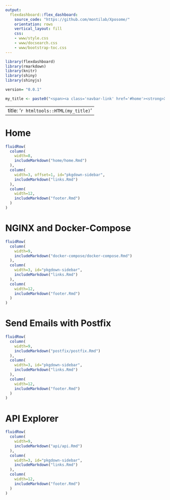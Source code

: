 ```yaml
---
output:
  flexdashboard::flex_dashboard:
    source_code: "https://github.com/montilab/Xposome/"
    orientation: rows
    vertical_layout: fill
    css:
    - www/style.css
    - www/docsearch.css
    - www/bootstrap-toc.css
---
```


```r

library(flexdashboard)
library(rmarkdown)
library(knitr)
library(shiny)
library(shinyjs)

version= "0.0.1"

my_title <- paste0("<span><a class='navbar-link' href='#home'><strong>Xposome</strong></a>&ensp;<span class='version-label label-default' data-toggle='tooltip' data-placement='bottom' title='Released version'>", version, "</span></span>")
```

---
title: '`r htmltools::HTML(my_title)`'
---

<script type="text/javascript">
    $(document).ready(function() {
        document.title = "Xposome";
    });
</script>

Home {data-icon="fa-home"}
=====================================

```r
fluidRow(
  column(
    width=8,
    includeMarkdown("home/home.Rmd")
  ),
  column(
    width=3, offset=1, id="pkgdown-sidebar",
    includeMarkdown("links.Rmd")
  ),
  column(
    width=12,
    includeMarkdown("footer.Rmd")
  )
)

```

NGINX and Docker-Compose {data-icon="fa-plug"}
=====================================  

```r

fluidRow(
  column(
    width=9,
    includeMarkdown("docker-compose/docker-compose.Rmd")
  ),
  column(
    width=3, id="pkgdown-sidebar",
    includeMarkdown("links.Rmd")
  ),
  column(
    width=12,
    includeMarkdown("footer.Rmd")
  )
)

```

Send Emails with Postfix {data-icon="fa-envelope-square"}
=====================================  

```r

fluidRow(
  column(
    width=9,
    includeMarkdown("postfix/postfix.Rmd")
  ),
  column(
    width=3, id="pkgdown-sidebar",
    includeMarkdown("links.Rmd")
  ),
  column(
    width=12,
    includeMarkdown("footer.Rmd")
  )
)

```

API Explorer {data-icon="fa-link"}
=====================================

```r

fluidRow(
  column(
    width=9,
    includeMarkdown("api/api.Rmd")
  ),
  column(
    width=3, id="pkgdown-sidebar",
    includeMarkdown("links.Rmd")
  ),
  column(
    width=12,
    includeMarkdown("footer.Rmd")
  )
)

```

